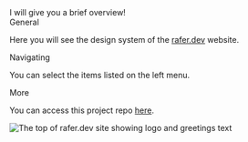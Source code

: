 

<Meta title="About" />

<div className="box-border flex h-full w-full flex-col justify-center">
  <Docs.Heading.Container className="box-border h-full w-full">
    <div className="flex gap-4">
      <Docs.Heading.Title1>
        I will give you a brief overview!
      </Docs.Heading.Title1>
      <HandWaving />
    </div>
  </Docs.Heading.Container>
  <Docs.Content.Container>
    <div className="px-4">
      <Docs.Heading.Title2>General</Docs.Heading.Title2>
      <P>
        Here you will see the design system of the
        <a href={__site.metadata.url}>rafer.dev</a> website.
      </P>
      <Docs.Heading.Title2>Navigating</Docs.Heading.Title2>
      <P>You can select the items listed on the left menu.</P>
      <Docs.Heading.Title2>More</Docs.Heading.Title2>
      <P>
        You can access this project repo
        <a href={__site.metadata.links.github}>here</a>.
      </P>
    </div>
    <div className="border-0">
      <Image
        src={billboard}
        width={400}
        height={212}
        alt="The top of rafer.dev site showing logo and greetings text"
      />
    </div>
  </Docs.Content.Container>
</div>
